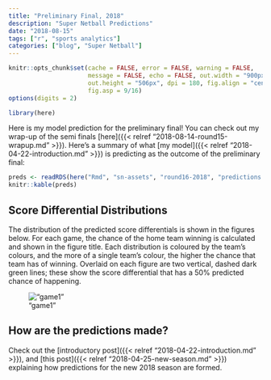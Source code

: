 ```yaml
---
title: "Preliminary Final, 2018"
description: "Super Netball Predictions"
date: "2018-08-15"
tags: ["r", "sports analytics"]
categories: ["blog", "Super Netball"]
---
```


<!-- Time-stamp: <2018-08-15 20:17:57 (slane)> -->

```r
knitr::opts_chunk$set(cache = FALSE, error = FALSE, warning = FALSE,
                      message = FALSE, echo = FALSE, out.width = "900px",
                      out.height = "506px", dpi = 180, fig.align = "center",
                      fig.asp = 9/16)
options(digits = 2)

```

```r
library(here)

```

Here is my model prediction for the preliminary final! You can check out my wrap-up of the semi finals [here]({{< relref "2018-08-14-round15-wrapup.md" >}}). Here's a summary of what [my model]({{< relref "2018-04-22-introduction.md" >}}) is predicting as the outcome of the preliminary final:

```r
preds <- readRDS(here("Rmd", "sn-assets", "round16-2018", "predictions.rds"))
knitr::kable(preds)

```

## Score Differential Distributions

The distribution of the predicted score differentials is shown in the figures below. For each game, the chance of the home team winning is calculated and shown in the figure title. Each distribution is coloured by the team's colours, and the more of a single team's colour, the higher the chance that team has of winning. Overlaid on each figure are two vertical, dashed dark green lines; these show the score differential that has a 50% predicted chance of happening.

!["game1"](sn-assets/round16-2018/game-1.png)

## How are the predictions made?

Check out the [introductory post]({{< relref "2018-04-22-introduction.md" >}}), and [this post]({{< relref "2018-04-25-new-season.md" >}}) explaining how predictions for the new 2018 season are formed.
